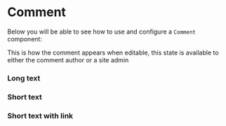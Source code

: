 
<Meta title="Comments/Comment" component={Comment} />

# Comment

Below you will be able to see how to use and configure a `Comment` component:

<Story name="Default">
  <Comment
    creatorName="example"
    creatorCountry="us"
    isUserVerified={true}
    text="Ut dignissim, odio a cursus pretium, erat ex dictum quam, a eleifend augue mauris vel metus. Suspendisse pellentesque, elit efficitur rutrum maximus, arcu enim congue ipsum, vel aliquam ipsum urna quis tellus. Mauris at imperdiet nisi. Integer at neque ex. Nullam vel ipsum sodales, porttitor nulla vitae, tincidunt est. Pellentesque vitae lectus arcu. Integer dapibus rutrum facilisis. Nullam tincidunt quam at arcu interdum, vitae egestas libero vehicula. Morbi metus tortor, dapibus id finibus ac, egestas quis leo. Phasellus scelerisque suscipit mauris sed rhoncus. In quis ultricies ipsum. Integer vitae iaculis risus, sit amet elementum augue. Pellentesque vitae sagittis erat, eget consectetur lorem."
    _created={new Date()}
  />
</Story>

This is how the comment appears when editable, this state is available to either the comment author or a site admin

<Story name="Editable">
  <Comment
    creatorName="example"
    creatorCountry="us"
    isUserVerified={true}
    text="Ut dignissim, odio a cursus pretium, erat ex dictum quam, a eleifend augue mauris vel metus. Suspendisse pellentesque, elit efficitur rutrum maximus, arcu enim congue ipsum, vel aliquam ipsum urna quis tellus. Mauris at imperdiet nisi. Integer at neque ex. Nullam vel ipsum sodales, porttitor nulla vitae, tincidunt est. Pellentesque vitae lectus arcu. Integer dapibus rutrum facilisis. Nullam tincidunt quam at arcu interdum, vitae egestas libero vehicula. Morbi metus tortor, dapibus id finibus ac, egestas quis leo. Phasellus scelerisque suscipit mauris sed rhoncus. In quis ultricies ipsum. Integer vitae iaculis risus, sit amet elementum augue. Pellentesque vitae sagittis erat, eget consectetur lorem."
    _created={new Date()}
    _creatorId="admin"
  />
</Story>

### Long text

<Story name="Long text">
  <Comment
    creatorName="example"
    creatorCountry="us"
    isUserVerified={true}
    text={`Ut dignissim, odio a cursus pretium, erat ex dictum quam, a eleifend augue mauris vel metus. Suspendisse pellentesque, elit efficitur rutrum maximus, arcu enim congue ipsum, vel aliquam ipsum urna quis tellus. Mauris at imperdiet nisi. Integer at neque ex. Nullam vel ipsum sodales, porttitor nulla vitae, tincidunt est. Pellentesque vitae lectus arcu. Integer dapibus rutrum facilisis. Nullam tincidunt quam at arcu interdum, vitae egestas libero vehicula. Morbi metus tortor, dapibus id finibus ac, egestas quis leo. Phasellus scelerisque suscipit mauris sed rhoncus. In quis ultricies ipsum. Integer vitae iaculis risus, sit amet elementum augue. Pellentesque vitae sagittis erat, eget consectetur lorem.\n\nUt pharetra molestie quam id dictum. In molestie, arcu sit amet faucibus pulvinar, eros erat egestas leo, at molestie nunc velit a arcu. Aliquam erat volutpat. Vivamus vehicula mi sit amet nibh auctor efficitur. Duis fermentum sem et nibh facilisis, ut tincidunt sem commodo. Nullam ornare ex a elementum accumsan. Etiam a neque ut lacus suscipit blandit. Maecenas id tortor velit.\n\nInterdum et malesuada fames ac ante ipsum primis in faucibus. Nam ut commodo tellus. Maecenas at leo metus. Vivamus ullamcorper ex purus, volutpat auctor nunc lobortis a. Integer sit amet ornare nisi, sed ultrices enim. Pellentesque ut aliquam urna, eu fringilla ante. Nullam dui nibh, feugiat id vestibulum nec, efficitur a lorem. In vitae pellentesque tellus. Pellentesque sed odio iaculis, imperdiet turpis at, aliquam ex. Praesent iaculis bibendum nibh, vel egestas turpis ultrices ac. Praesent tincidunt libero sed gravida ornare. Aliquam vehicula risus ut molestie suscipit. Nunc erat odio, venenatis nec posuere in, placerat eget massa. Sed in ultrices ex, vel egestas quam. Integer lectus magna, ornare at nisl sed, convallis euismod enim. Cras pretium commodo arcu non bibendum.\n\nNullam dictum lectus felis. Duis vitae lacus vitae nisl aliquet faucibus. Integer neque lacus, dignissim sed mi et, dignissim luctus metus. Cras sollicitudin vestibulum leo, ac ultrices sapien bibendum ac. Phasellus lobortis aliquam libero eu volutpat. Donec vitae rutrum tellus. Fusce vel ante ipsum. Suspendisse mollis tempus porta. Sed a orci tempor, rhoncus tortor eu, sodales justo.`}
    _created={new Date()}
  />
</Story>

### Short text

<Story name="Short text">
  <Comment
    creatorName="example"
    creatorCountry="us"
    isUserVerified={true}
    text={`Ut dignissim, odio a cursus pretium.`}
    _created={new Date()}
  />
</Story>

### Short text with link

<Story name="Short text with Link">
  <Comment
    creatorName="example"
    creatorCountry="us"
    isUserVerified={true}
    text={`Ut dignissim, odio a cursus pretium. https://example.com`}
    _created={new Date()}
  />
</Story>
